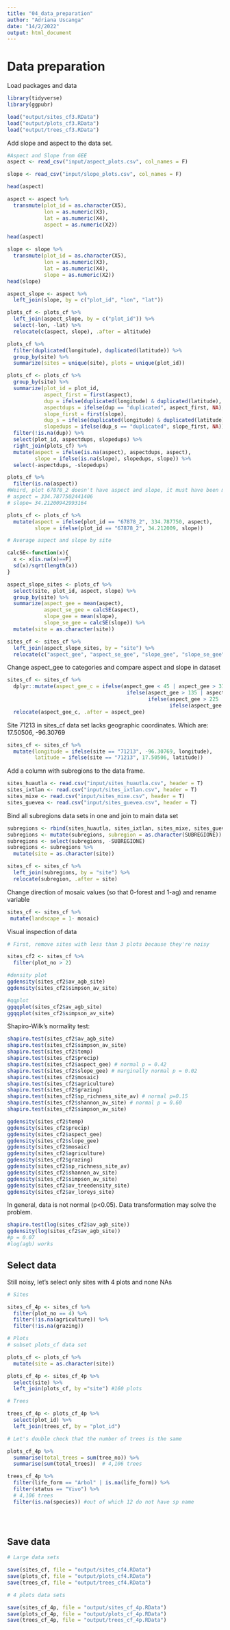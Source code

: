 ```yaml
---
title: "04_data_preparation"
author: "Adriana Uscanga"
date: "14/2/2022"
output: html_document
---
```


# Data preparation

Load packages and data

```r
library(tidyverse)
library(ggpubr)

load("output/sites_cf3.RData")
load("output/plots_cf3.RData")
load("output/trees_cf3.RData")
```

Add slope and aspect to the data set.

```r
#Aspect and Slope from GEE 
aspect <- read_csv("input/aspect_plots.csv", col_names = F) 

slope <- read_csv("input/slope_plots.csv", col_names = F) 

head(aspect)

aspect <- aspect %>%
  transmute(plot_id = as.character(X5),
            lon = as.numeric(X3),
            lat = as.numeric(X4),
            aspect = as.numeric(X2))

head(aspect)

slope <- slope %>%
  transmute(plot_id = as.character(X5),
            lon = as.numeric(X3),
            lat = as.numeric(X4),
            slope = as.numeric(X2))
head(slope)

aspect_slope <- aspect %>%
  left_join(slope, by = c("plot_id", "lon", "lat"))

plots_cf <- plots_cf %>%
  left_join(aspect_slope, by = c("plot_id")) %>%
  select(-lon, -lat) %>%
  relocate(c(aspect, slope), .after = altitude)

plots_cf %>%
  filter(duplicated(longitude), duplicated(latitude)) %>%
  group_by(site) %>%
  summarize(sites = unique(site), plots = unique(plot_id))

plots_cf <- plots_cf %>%
  group_by(site) %>%
  summarize(plot_id = plot_id,
            aspect_first = first(aspect),
            dup = ifelse(duplicated(longitude) & duplicated(latitude), "duplicated", NA),
            aspectdups = ifelse(dup == "duplicated", aspect_first, NA),
            slope_first = first(slope),
            dup_s = ifelse(duplicated(longitude) & duplicated(latitude), "duplicated", NA),
            slopedups = ifelse(dup_s == "duplicated", slope_first, NA)) %>%
  filter(!is.na(dup)) %>%
  select(plot_id, aspectdups, slopedups) %>%
  right_join(plots_cf) %>%
  mutate(aspect = ifelse(is.na(aspect), aspectdups, aspect),
         slope = ifelse(is.na(slope), slopedups, slope)) %>%
  select(-aspectdups, -slopedups)

plots_cf %>%
  filter(is.na(aspect))
#Weird, plot 67878_2 doesn't have aspect and slope, it must have been missing from the GEE feature collection. I'll extract data for this plot and add it.
# aspect = 334.7877502441406
# slope= 34.21200942993164

plots_cf <- plots_cf %>%
  mutate(aspect = ifelse(plot_id == "67878_2", 334.787750, aspect),
         slope = ifelse(plot_id == "67878_2", 34.212009, slope))

# Average aspect and slope by site

calcSE<-function(x){
  x <- x[is.na(x)==F]
  sd(x)/sqrt(length(x))
}

aspect_slope_sites <- plots_cf %>%
  select(site, plot_id, aspect, slope) %>%
  group_by(site) %>%
  summarize(aspect_gee = mean(aspect),
            aspect_se_gee = calcSE(aspect),
            slope_gee = mean(slope),
            slope_se_gee = calcSE(slope)) %>%
  mutate(site = as.character(site))

sites_cf <- sites_cf %>%
  left_join(aspect_slope_sites, by = "site") %>%
  relocate(c("aspect_gee", "aspect_se_gee", "slope_gee", "slope_se_gee"), .after = aspect)
```
Change aspect_gee to categories and compare aspect and slope in dataset

```r

sites_cf <- sites_cf %>%
  dplyr::mutate(aspect_gee_c = ifelse(aspect_gee < 45 | aspect_gee > 315, "N",
                                       ifelse(aspect_gee > 135 | aspect < 225, "S",
                                              ifelse(aspect_gee > 225 | aspect_gee < 315, "W",
                                                     ifelse(aspect_gee > 45 | aspect_gee < 135, "E", NA))))) %>%
  relocate(aspect_gee_c, .after = aspect_gee)


```

Site 71213 in sites_cf data set lacks geographic coordinates.
Which are: 17.50506, -96.30769

```r
sites_cf <- sites_cf %>%
  mutate(longitude = ifelse(site == "71213", -96.30769, longitude),
         latitude = ifelse(site == "71213", 17.50506, latitude))
```

Add a column with subregions to the data frame.

```r
sites_huautla <- read.csv("input/sites_huautla.csv", header = T)
sites_ixtlan <- read.csv("input/sites_ixtlan.csv", header = T)
sites_mixe <- read.csv("input/sites_mixe.csv", header = T)
sites_guevea <- read.csv("input/sites_guevea.csv", header = T)
```

Bind all subregions data sets in one and join to main data set

```r
subregions <- rbind(sites_huautla, sites_ixtlan, sites_mixe, sites_guevea)
subregions <- mutate(subregions, subregion = as.character(SUBREGIONE))
subregions <- select(subregions, -SUBREGIONE)
subregions <- subregions %>%
  mutate(site = as.character(site))

sites_cf <- sites_cf %>%
  left_join(subregions, by = "site") %>%
  relocate(subregion, .after = site)

```

Change direction of mosaic values (so that 0-forest and 1-ag) and rename variable

```r
sites_cf <- sites_cf %>%
 mutate(landscape = 1- mosaic)
```

Visual inspection of data

```r
# First, remove sites with less than 3 plots because they're noisy

sites_cf2 <- sites_cf %>%
  filter(plot_no > 2)

#density plot
ggdensity(sites_cf2$av_agb_site)
ggdensity(sites_cf2$simpson_av_site)

#qqplot
ggqqplot(sites_cf2$av_agb_site)
ggqqplot(sites_cf2$simpson_av_site)
```

Shapiro-Wilk's normality test:

```r
shapiro.test(sites_cf2$av_agb_site)
shapiro.test(sites_cf2$simpson_av_site)
shapiro.test(sites_cf2$temp)
shapiro.test(sites_cf2$precip)
shapiro.test(sites_cf2$aspect_gee) # normal p = 0.42
shapiro.test(sites_cf2$slope_gee) # marginally normal p = 0.02
shapiro.test(sites_cf2$mosaic)
shapiro.test(sites_cf2$agriculture)
shapiro.test(sites_cf2$grazing)
shapiro.test(sites_cf2$sp_richness_site_av) # normal p=0.15
shapiro.test(sites_cf2$shannon_av_site) # normal p = 0.60
shapiro.test(sites_cf2$simpson_av_site)

ggdensity(sites_cf2$temp)
ggdensity(sites_cf2$precip)
ggdensity(sites_cf2$aspect_gee)
ggdensity(sites_cf2$slope_gee)
ggdensity(sites_cf2$mosaic)
ggdensity(sites_cf2$agriculture)
ggdensity(sites_cf2$grazing)
ggdensity(sites_cf2$sp_richness_site_av)
ggdensity(sites_cf2$shannon_av_site)
ggdensity(sites_cf2$simpson_av_site)
ggdensity(sites_cf2$av_treedensity_site)
ggdensity(sites_cf2$av_loreys_site)
```

In general, data is not normal (p<0.05). 
Data transformation may solve the problem.

```r

shapiro.test(log(sites_cf2$av_agb_site))
ggdensity(log(sites_cf2$av_agb_site))
#p = 0.07
#log(agb) works
```

## Select data

Still noisy, let's select only sites with 4 plots and none NAs

```r

# Sites

sites_cf_4p <- sites_cf %>%
  filter(plot_no == 4) %>%
  filter(!is.na(agriculture)) %>%
  filter(!is.na(grazing))

# Plots
# subset plots_cf data set

plots_cf <- plots_cf %>%
  mutate(site = as.character(site))

plots_cf_4p <- sites_cf_4p %>%
  select(site) %>%
  left_join(plots_cf, by ="site") #160 plots

# Trees

trees_cf_4p <- plots_cf_4p %>%
  select(plot_id) %>%
  left_join(trees_cf, by = "plot_id")

# Let's double check that the number of trees is the same

plots_cf_4p %>%
  summarise(total_trees = sum(tree_no)) %>%
  summarise(sum(total_trees))  # 4,106 trees

trees_cf_4p %>%
  filter(life_form == "Arbol" | is.na(life_form)) %>%
  filter(status == "Vivo") %>%
  # 4,106 trees
  filter(is.na(species)) #out of which 12 do not have sp name


  
```

## Save data

```r
# Large data sets

save(sites_cf, file = "output/sites_cf4.RData")
save(plots_cf, file = "output/plots_cf4.RData")
save(trees_cf, file = "output/trees_cf4.RData")

# 4 plots data sets

save(sites_cf_4p, file = "output/sites_cf_4p.RData")
save(plots_cf_4p, file = "output/plots_cf_4p.RData")
save(trees_cf_4p, file = "output/trees_cf_4p.RData")

```

